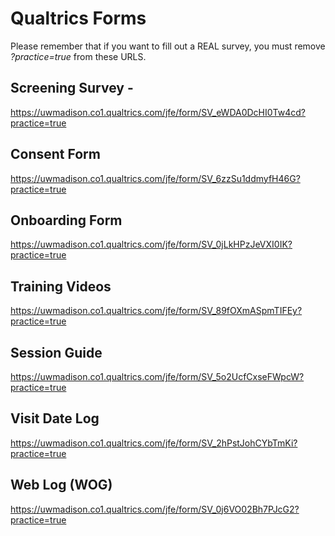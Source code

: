 # Qualtrics Forms

Please remember that if you want to fill out a REAL survey, you must remove *?practice=true* from these URLS.

## Screening Survey -
<https://uwmadison.co1.qualtrics.com/jfe/form/SV_eWDA0DcHI0Tw4cd?practice=true>

## Consent Form

<https://uwmadison.co1.qualtrics.com/jfe/form/SV_6zzSu1ddmyfH46G?practice=true>

## Onboarding Form

<https://uwmadison.co1.qualtrics.com/jfe/form/SV_0jLkHPzJeVXI0IK?practice=true>


## Training Videos

<https://uwmadison.co1.qualtrics.com/jfe/form/SV_89fOXmASpmTIFEy?practice=true>

## Session Guide

<https://uwmadison.co1.qualtrics.com/jfe/form/SV_5o2UcfCxseFWpcW?practice=true>

## Visit Date Log

<https://uwmadison.co1.qualtrics.com/jfe/form/SV_2hPstJohCYbTmKi?practice=true>

## Web Log (WOG)

<https://uwmadison.co1.qualtrics.com/jfe/form/SV_0j6VO02Bh7PJcG2?practice=true>
